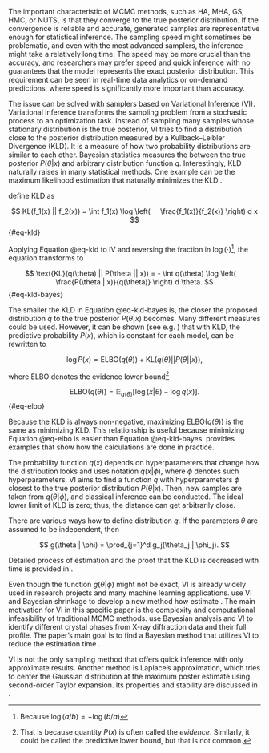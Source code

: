 The important characteristic of MCMC methods, such as HA, MHA, GS, HMC, or NUTS, is that they converge to the true
posterior distribution. If the convergence is reliable and accurate, generated samples are representative enough for
statistical inference. The sampling speed might sometimes be problematic, and even with the most advanced samplers, the
inference might take a relatively long time. The speed may be more crucial than the accuracy, and researchers may
prefer speed and quick inference with no guarantees that the model represents the exact posterior distribution. This
requirement can be seen in real-time data analytics or on-demand predictions, where speed is significantly more
important than accuracy.

The issue can be solved with samplers based on Variational Inference (VI). Variational inference transforms the
sampling problem from a stochastic process to an optimization task. Instead of sampling many samples whose stationary
distribution is the true posterior, VI tries to find a distribution close to the posterior distribution measured by a
Kullback–Leibler Divergence (KLD). It is a measure of how two probability distributions are similar to each other.
Bayesian statistics measures the \enquote{distance} between the true posterior $P(\theta | x)$ and arbitrary
distribution function $q$. Interestingly, KLD naturally raises in many statistical methods. One example can be the
maximum likelihood estimation that naturally minimizes the KLD \parencite{ranganath2017black}.

\parencite{KullbackLeibler1951_InformationSufficiency} define KLD as

$$
KL(f_1(x) || f_2(x)) = \int f_1(x) \log \left( 
    \frac{f_1(x)}{f_2(x)}
\right) d x
$$ {#eq-kld}

Applying Equation @eq-kld to IV and reversing the fraction in $\log (\cdot)$[^log-reverse], the equation transforms to

[^log-reverse]: Because $\log (a/b) = -\log(b/a)$

$$
\text{KL}(q(\theta) || P(\theta || x)) = - \int q(\theta) \log \left( 
    \frac{P(\theta | x)}{q(\theta)}
\right) d \theta.
$$ {#eq-kld-bayes}

The smaller the KLD in Equation @eq-kld-bayes is, the closer the proposed distribution $q$ to the true posterior
$P(\theta|x)$ becomes. Many different measures could be used. However, it can be shown (see e.g.
\parencite{Sjolund2023_TutorialParametricVariational}) that with KLD, the predictive probability $P(x)$, which is
constant for each model, can be rewritten to

$$
\log P(x) = \text{ELBO}(q(\theta)) + \text{KL}(q(\theta) || P(\theta || x)),
$$

where ELBO denotes the evidence lower bound[^elbo]

[^elbo]: That is because quantity $P(x)$ is often called the *evidence*. Similarly, it could be called the predictive
lower bound, but that is not common.

$$
\text{ELBO}(q(\theta)) = \mathbb{E}_{q(\theta)} \left[ \log (x | \theta) - \log q(x) \right].
$$ {#eq-elbo}

Because the KLD is always non-negative, maximizing $\text{ELBO}(q(\theta))$ is the same as minimizing KLD. This
relationship is useful because minimizing Equation @eq-elbo is easier than Equation @eq-kld-bayes.
\parencite{Sjolund2023_TutorialParametricVariational} provides examples that show how the calculations are done in
practice.

The probability function $q(x)$ depends on hyperparameters that change how the distribution looks and
\parencite[Chap. 13.7]{Gelman2014_BayesianDataAnalysis} uses notation $q(x|\phi)$, where $\phi$ denotes such
hyperparameters. VI aims to find a function $q$ with hyperparameters $\phi$  
closest to the true posterior distribution $P(\theta | x)$. Then, new samples are taken from $q(\theta | \phi)$, and
classical inference can be conducted. The ideal lower limit of KLD is zero; thus, the distance can get arbitrarily
close.

There are various ways how to define distribution $q$. If the parameters $\theta$ are assumed to be independent, then

$$
g(\theta | \phi) = \prod_{j=1}^d g_j(\theta_j | \phi_j).
$$

Detailed process of estimation and the proof that the KLD is decreased with time is provided in
\parencite[Chap. 13.7]{Gelman2014_BayesianDataAnalysis}.

Even though the function $g(\theta | \phi)$ might not be exact, VI is already widely used in research projects and many
machine learning applications. \parencite{GefangEtAl2019_VariationalBayesianInference} use VI and Bayesian shrinkage to
develop a new method how estimate *\enquote{Vector Autoregressive models with hundreds of macroeconomic variables, or
more}*. The main motivation for VI in this specific paper is the complexity and computational infeasibility of
traditional MCMC methods. \parencite{MurakamiEtAl2025_RapidComprehensiveSearch} use Bayesian analysis and VI to
identify different crystal phases from X-ray diffraction data and their full profile. The paper's main goal is to find
a Bayesian method that utilizes VI to reduce the estimation time *\enquote{from a few hours to seconds}*.

VI is not the only sampling method that offers quick inference with only approximate results. Another method is
Laplace's approximation, which tries to center the Gaussian distribution at the maximum poster estimate using
second-order Taylor expansion. Its properties and stability are discussed in
\parencite{BarberEtAl2016_LaplaceApproximationHighdimensional}.
